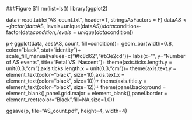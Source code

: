 ###Figure S1I
rm(list=ls())
library(ggplot2)

data<-read.table("AS_count.txt", header=T, stringsAsFactors = F)
data$AS<-factor(data$AS, levels=unique(data$AS))
data$condition<-factor(data$condition, levels=unique(data$condition))

p<-ggplot(data, aes(AS, count, fill=condition))+
  geom_bar(width=0.8, color="black", stat="identity")+
  scale_fill_manual(values=c("#fc8d62","#b3e2cd"))+
  labs(x="", y="Number of AS events", title="Fetal VS. Nascent")+
  theme(axis.ticks.length.y = unit(0.3,"cm"),axis.ticks.length.x = unit(0.3,"cm"))+
  theme(axis.text.y = element_text(color="black", size=10),axis.text.x = element_text(color="black", size=10))+
  theme(axis.title.y = element_text(color="black", size=12))+
  theme(panel.background = element_blank(),panel.grid.major = element_blank(),panel.border =  element_rect(color="Black",fill=NA,size=1.0))

ggsave(p, file="AS_count.pdf", height=4, width=4)
